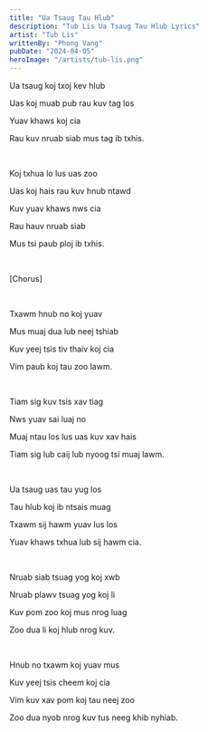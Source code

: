 ```yaml
---
title: "Ua Tsaug Tau Hlub"
description: "Tub Lis Ua Tsaug Tau Hlub Lyrics"
artist: "Tub Lis"
writtenBy: "Phong Vang"
pubDate: "2024-04-05"
heroImage: "/artists/tub-lis.png"
---
```


Ua tsaug koj txoj kev hlub

Uas koj muab pub rau kuv tag los

Yuav khaws koj cia

Rau kuv nruab siab mus tag ib txhis.

<br />

Koj txhua lo lus uas zoo

Uas koj hais rau kuv hnub ntawd

Kuv yuav khaws nws cia

Rau hauv nruab siab

Mus tsi paub ploj ib txhis.

<br />

[Chorus]

<br />

Txawm hnub no koj yuav

Mus muaj dua lub neej tshiab

Kuv yeej tsis tiv thaiv koj cia

Vim paub koj tau zoo lawm.

<br />

Tiam sig kuv tsis xav tiag

Nws yuav sai luaj no

Muaj ntau los lus uas kuv xav hais

Tiam sig lub caij lub nyoog tsi muaj lawm.

<br />

Ua tsaug uas tau yug los

Tau hlub koj ib ntsais muag

Txawm sij hawm yuav lus los

Yuav khaws txhua lub sij hawm cia.

<br />

Nruab siab tsuag yog koj xwb

Nruab plawv tsuag yog koj li

Kuv pom zoo koj mus nrog luag

Zoo dua li koj hlub nrog kuv.

<br />

Hnub no txawm koj yuav mus

Kuv yeej tsis cheem koj cia

Vim kuv xav pom koj tau neej zoo

Zoo dua nyob nrog kuv tus neeg khib nyhiab.
